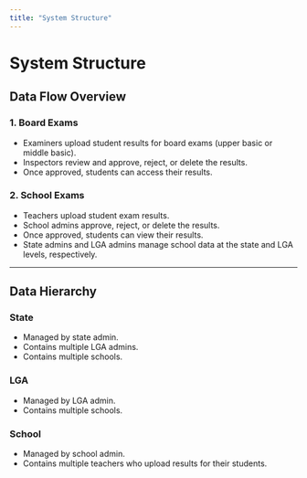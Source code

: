 ```yaml
---
title: "System Structure"
---
```


# System Structure

## Data Flow Overview

### 1. Board Exams
- Examiners upload student results for board exams (upper basic or middle basic).
- Inspectors review and approve, reject, or delete the results.
- Once approved, students can access their results.

### 2. School Exams
- Teachers upload student exam results.
- School admins approve, reject, or delete the results.
- Once approved, students can view their results.
- State admins and LGA admins manage school data at the state and LGA levels, respectively.

---

## Data Hierarchy

### State
- Managed by state admin.
- Contains multiple LGA admins.
- Contains multiple schools.

### LGA
- Managed by LGA admin.
- Contains multiple schools.

### School
- Managed by school admin.
- Contains multiple teachers who upload results for their students.
